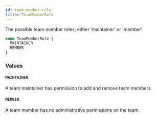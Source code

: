 ```yaml
---
id: team-member-role
title: TeamMemberRole
---
```


The possible team member roles; either 'maintainer' or 'member'.

```graphql
enum TeamMemberRole {
  MAINTAINER
  MEMBER
}
```

### Values

#### `MAINTAINER`

A team maintainer has permission to add and remove team members.

#### `MEMBER`

A team member has no administrative permissions on the team.

